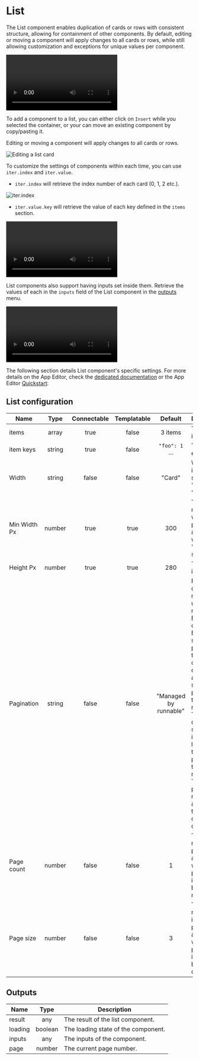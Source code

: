 

# List

The List component enables duplication of cards or rows with consistent structure, allowing for containment of other components. By default, editing or moving a component will apply changes to all cards or rows, while still allowing customization and exceptions for unique values per component.

<video
    className="border-2 rounded-xl object-cover w-full h-full dark:border-gray-800"
    autoPlay
    controls
    src="/videos/list_component.mp4"
    alt="list component"
/>
<br/>

To add a component to a list, you can either click on `Insert` while you selected the container, or your can move an existing component by copy/pasting it.

Editing or moving a component will apply changes to all cards or rows.

![Editing a list card](../../assets/apps/4_app_component_library/editing_list.gif 'Editing a list card')

To customize the settings of components within each time, you can use `iter.index` and `iter.value`.

- `iter.index` will retrieve the index number of each card (0, 1, 2 etc.).

![iter.index](../../assets/apps/4_app_component_library/iter.index.png.webp)

- `iter.value.key` will retrieve the value of each key defined in the `items` section.

<video
    className="border-2 rounded-xl object-cover w-full h-full dark:border-gray-800"
    autoPlay
    controls
    src="/videos/iter.value.mp4"
    alt="iter.value"
/>
<br/>

List components also support having inputs set inside them. Retrieve the values of each in the `inputs` field of the List component in the [outputs](../2_outputs.mdx) menu.

<video
    className="border-2 rounded-xl object-cover w-full h-full dark:border-gray-800"
    autoPlay
    controls
    src="/videos/list_inputs.mp4"
    alt="List inputs"
/>
<br/>

The following section details List component's specific settings. For more details on the App Editor, check the [dedicated documentation](../0_app_editor/index.mdx) or the App Editor [Quickstart](../../getting_started/7_apps_quickstart/index.mdx):

<div class="grid grid-cols-2 gap-6 mb-4">
    <DocCard
        color="orange"
        title="App Editor Documentation"
        description="The app editor is a low-code builder to create custom User Interfaces with a mix of drag-and-drop and code."
        href="/docs/apps/app_editor"
    />
    <DocCard
        color="orange"
        title="Apps Quickstart"
        description="Learn how to build your first app in a matter of minutes."
        href="/docs/getting_started/apps_quickstart"
    />
</div>

## List configuration

| Name         |  Type  | Connectable | Templatable |        Default        | Description                                                                                                                                                                                                                                                                                                       |
| ------------ | :----: | :---------: | :---------: | :-------------------: | ----------------------------------------------------------------------------------------------------------------------------------------------------------------------------------------------------------------------------------------------------------------------------------------------------------------- |
| items        | array  |    true     |    false    |        3 items        | The list items.                                                                                                                                                                                                                                                                                                   |
| item keys    | string |    true     |    false    |    `"foo": 1` ...     | The keys of each card.                                                                                                                                                                                                                                                                                            |
| Width        | string |    false    |    false    |        "Card"         | Whether items should be "Card" of "Full Row".                                                                                                                                                                                                                                                                     |
| Min Width Px | number |    true     |    true     |          300          | The minimum width in pixels. Only applies when "Width" is set to Card                                                                                                                                                                                                                                             |
| Height Px    | number |    true     |    true     |          280          | The height in pixels.                                                                                                                                                                                                                                                                                             |
| Pagination   | string |    false    |    false    | "Managed by runnable" | Pagination can be managed using two methods: By the component: Based on a specified page size, the component divides the array into several pages. By the runnable: The component shows all items, leaving the task of pagination to the runnable. The current page number is available in the component outputs. |
| Page count   | number |    false    |    false    |           1           | The number of pages. Only applies when pagination is managed by the runnable.                                                                                                                                                                                                                                     |
| Page size    | number |    false    |    false    |           3           | The number of items per page. Only applies when pagination is managed by component.                                                                                                                                                                                                                               |

## Outputs

| Name    |  Type   | Description                             |
| ------- | :-----: | --------------------------------------- |
| result  |   any   | The result of the list component.       |
| loading | boolean | The loading state of the component.     |
| inputs  |   any   | The inputs of the component. |
| page    | number  | The current page number.                |
